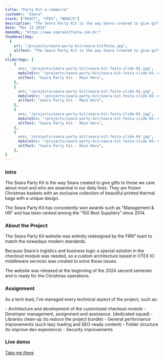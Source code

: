 ```yaml
---
title: "Party Kit e-commerce"
customer: "Seara"
stack: ["REACT", "VTEX", "NODEJS"]
description: "The Seara Party Kit is the way Seara created to give gifts to those we care about most and who are essential in our daily lives."
date: "Mar 22 2024"
demoURL: "https://www.searakitfesta.com.br/"
thumbnailImg:
  {
    url: "/projects/seara-party-kit/seara-kitfesta.jpg",
    altText: "The Seara Party Kit is the way Seara created to give gifts to those we care about most and who are essential in our daily lives",
  }
sliderImgs: [
    {
      src: "/projects/seara-party-kit/seara-kit-festa-slide-01.jpg",
      mobileSrc: "/projects/seara-party-kit/seara-kit-festa-slide-01--mobile.jpg",
      altText: "Seara Party Kit - Main Hero",
    },
    {
      src: "/projects/seara-party-kit/seara-kit-festa-slide-02.jpg",
      mobileSrc: "/projects/seara-party-kit/seara-kit-festa-slide-02--mobile.jpg",
      altText: "Seara Party Kit - Main Hero",
    },
    {
      src: "/projects/seara-party-kit/seara-kit-festa-slide-03.jpg",
      mobileSrc: "/projects/seara-party-kit/seara-kit-festa-slide-03--mobile.jpg",
      altText: "Seara Party Kit - Main Hero",
    },
    {
      src: "/projects/seara-party-kit/seara-kit-festa-slide-04.jpg",
      mobileSrc: "/projects/seara-party-kit/seara-kit-festa-slide-04--mobile.jpg",
      altText: "Seara Party Kit - Main Hero",
    },
]
---
```


### Intro
The Seara Party Kit is the way Seara created to give gifts to those we care about most and who are essential in our daily lives. They are frozen Christmas baskets with an exclusive collection of beautiful printed thermal bags with a unique design.

The Seara Party Kit has consistently won awards such as “Management & HR” and has been ranked among the “100 Best Suppliers” since 2014.

### About the Project
The Seara Party Kit website was entirely redesigned by the FRN³ team to match the nowadays modern standards.

Because Seara's logistics and business logic a special solution in the checkout module was needed, so a custom architecture based in VTEX IO middleware services was created to solve those issues.

The website was released at the beginning of the 2024 second semester and is ready for the Christmas operations.

### Assignment
As a tech lead, I've managed every technical aspect of the project, such as:

<div class="text-sm">
- Architecture and development of the customized checkout module
- Developer management, assignment and assistance. (dedicated squad)
- Libraries clean-up (to reduce the project bundle)
- General performance improvements (such lazy loading and SEO-ready content)
- Folder structure (to improve dev experience)
- Security improvements
</div>

### Live demo
<a href="https://www.searakitfesta.com.br/" target="_blank" rel="external">Take me there</a>